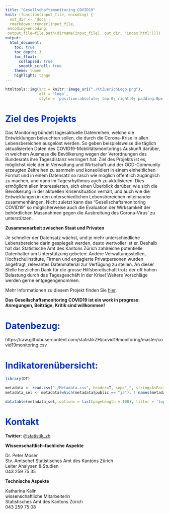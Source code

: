 ```yaml
---
title: "Gesellschaftsmonitoring COVID19"
knit: (function(input_file, encoding) {
  out_dir <- 'docs';
  rmarkdown::render(input_file,
 encoding=encoding,
 output_file=file.path(dirname(input_file), out_dir, 'index.html'))})
output: 
  html_document:
    toc: true
    toc_depth: 3
    toc_float:
      collapsed: true
      smooth_scroll: true
    theme: lumen
    highlight: tango
---
```


<style type="text/css">
.main-container {
  max-width: 1800px;
  margin-left: 0;
  margin-right: auto;
}
blockquote {
    padding: 10px 20px;
    margin: 0 0 20px;
    font-size: 14px;
    border-left: 5px solid #eee;
}

h1.title {
  font-size: 38px;
  color: #000000;
  }
  
h1 { /* Header 1 */
  font-size: 28px;
  color: #0033cc;
}
h2 { /* Header 2 */
    font-size: 28px;
	color: #0099ff
}
h3 { /* Header 3 */
    font-size: 14px;
	color: #6600cc
}
</style>
```r

htmltools::img(src = knitr::image_uri("./KtZuerichLogo.png"),
               alt = 'logo', 
               style = 'position:absolute; top:0; right:0; padding:0px;')
```

# Ziel des Projekts

Das Monitoring bündelt tagesaktuelle Datenreihen, welche die Entwicklungen beleuchten sollen, die durch die Corona-Krise in allen Lebensbereichen ausgelöst werden. So geben beispielsweise die täglich aktualisierten Daten des COVID19-Mobilitätsmonitorings Auskunft darüber, in welchem Ausmass die Bevölkerung wegen der Verordnungen des Bundesrats ihre Tagesdistanz verringert hat. Ziel des Projekts ist es, möglichst viele der in Verwaltung und Wirtschaft und der OGD-Community erzeugten Zeitreihen zu sammeln und konsolidiert in einem einheitlichen Format und in einem Datensatz so rasch wie möglich öffentlich zugänglich zu machen, und dann im Tagesrhythmus auch zu aktulisieren. Dies ermöglicht allen Interessierten, sich einen Überblick darüber, wie sich die Bevölkerung in der aktuellen Krisensituation verhält, und auch wie die Entwicklungen in den unterschiedlichen Lebensbereichen miteinander zusammenhängen. Nicht zuletzt kann das "Gesellschaftsmonitoring COVID19" so möglicherweise auch die Evaluation der Wirksamkeit der behördlichen Massnahmen gegen die Ausbreitung des Corona-Virus' zu unterstützen.

**Zusammenarbeit zwischen Staat und Privaten**

Je schneller der Datensatz wächst, und je mehr unterschiedliche Lebensbereiche darin gespiegelt werden, desto wertvoller ist er. Deshalb hat das Statistische Amt des Kantons Zürich zahlreiche potentielle Datenhalter um Unterstützung gebeten: Andere Verwaltungsstellen, Hochschulinstitute, Firmen und engagierte Privatpersonen wurden angefragt, relevantes Datenmaterial zur Verfügung zu stellen. An dieser Stelle herzlichen Dank für die grosse Hilfsbereitschaft trotz der oft hohen Belastung durch das Tagesgeschäft in der Krise! Weitere Vorschläge werden gerne entgegengenommen.

Mehr Informationen zu diesem Projekt finden Sie [hier](https://bit.ly/2UbzLdv).

**Das Gesellschaftsmonitoring COVID19 ist ein work in progress: Anregungen, Beiträge, Kritik sind willkommen!**

# Datenbezug:

https://raw.githubusercontent.com/statistikZH/covid19monitoring/master/covid19monitoring.csv


# Indikatorenübersicht:

```r

library(DT)

metadata <- read.csv("./Metadata.csv", header=T, sep=",", stringsAsFactors=FALSE, encoding="UTF-8")
metadata_sel <- metadata[which(metadata$public == "ja"), ! names(metadata) %in% c("variable_short", "description", "public")]

datatable(metadata_sel, options = list(pageLength = 100), filter = 'top' , escape = FALSE, rownames = FALSE)

```



# Kontakt

**Twitter:** @[statistik_zh](https://twitter.com/statistik_zh)


**Wissenschaftlich–fachliche Aspekte**

Dr. Peter Moser <br>
Stv. Amtschef Statistisches Amt des Kantons Zürich <br>
Leiter Analysen & Studien <br>
043 259 75 35

**Technische Aspekte**

Katharina Kälin <br>
wissenschaftliche Mitarbeiterin  <br>
Statistisches Amt des Kantons Zürich  <br>
043 259 75 08

